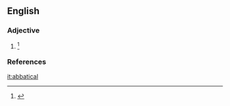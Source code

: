 ==English==

===Adjective===
{{en-adj|-}}

# {{label|en|obsolete}} {{alternative form of|abbatial|lang=en}} {{defdate|Attested from the mid 17<sup>th</sup> century until the mid 19<sup>th</sup> century.}}<ref>{{R:SOED5|page=3}}</ref>

===References===
<references/>

[[it:abbatical]]